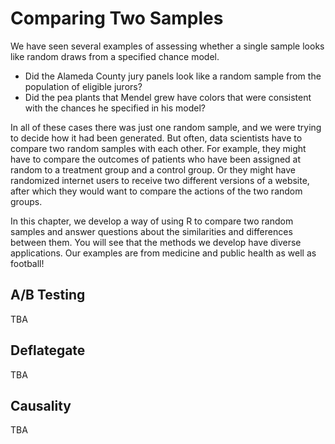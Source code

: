 # Comparing Two Samples

We have seen several examples of assessing whether a single sample looks like random draws from a specified chance model.

* Did the Alameda County jury panels look like a random sample from the population of eligible jurors?
* Did the pea plants that Mendel grew have colors that were consistent with the chances he specified in his model?

In all of these cases there was just one random sample, and we were trying to decide how it had been generated. But often, data scientists have to compare two random samples with each other. For example, they might have to compare the outcomes of patients who have been assigned at random to a treatment group and a control group. Or they might have randomized internet users to receive two different versions of a website, after which they would want to compare the actions of the two random groups.

In this chapter, we develop a way of using R to compare two random samples and answer questions about the similarities and differences between them. You will see that the methods we develop have diverse applications. Our examples are from medicine and public health as well as football!

## A/B Testing 

TBA 

## Deflategate

TBA

## Causality

TBA
